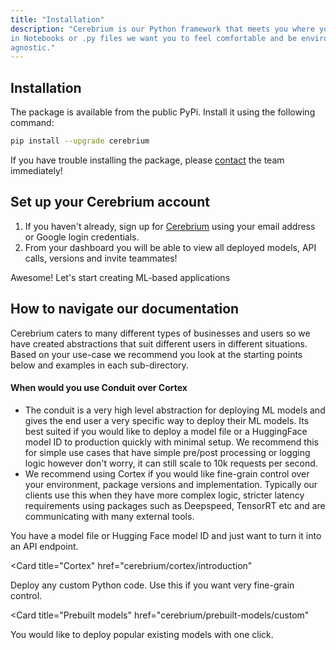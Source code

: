 ```yaml
---
title: "Installation"
description: "Cerebrium is our Python framework that meets you where you work - whether it be
in Notebooks or .py files we want you to feel comfortable and be environment
agnostic."
---
```


## Installation

The package is available from the public PyPi. Install it using the following
command:

```bash
pip install --upgrade cerebrium
```

If you have trouble installing the package, please [contact](mailto:support@cerebrium.ai) the team immediately!

## Set up your Cerebrium account

1. If you haven't already, sign up for
   [Cerebrium](https://dashboard.cerebrium.ai) using your email address or
   Google login credentials.
2. From your dashboard you will be able to view all deployed models, API calls,
   versions and invite teammates!

Awesome! Let's start creating ML-based applications

## How to navigate our documentation

Cerebrium caters to many different types of businesses and users so we have created abstractions that suit different users in different situations. Based on your use-case we recommend you look at the starting points below and examples in each sub-directory.

#### When would you use Conduit over Cortex
- The conduit is a very high level abstraction for deploying ML models and gives the end user a very specific way to deploy their ML models. Its best suited if you would like to deploy a model file or a HuggingFace model ID to production quickly with minimal setup. We recommend this for simple use cases that have simple pre/post processing or logging logic however don't worry, it can still scale to 10k requests per second.
- We recommend using Cortex if you would like fine-grain control over your environment, package versions and implementation. Typically our clients use this when they have more complex logic, stricter latency requirements using packages such as Deepspeed, TensorRT etc and are communicating with many external tools.

<CardGroup>
<Card title="Conduit" href="cerebrium/conduit/introduction">
  You have a model file or Hugging Face model ID and just want to turn it into
  an API endpoint.
</Card>

<Card
  title="Cortex"
  href="cerebrium/cortex/introduction"
>
  Deploy any custom Python code. Use this if you want very fine-grain control.
</Card>

<Card
  title="Prebuilt models"
  href="cerebrium/prebuilt-models/custom"
>
  You would like to deploy popular existing models with one click.
</Card>
</CardGroup>
